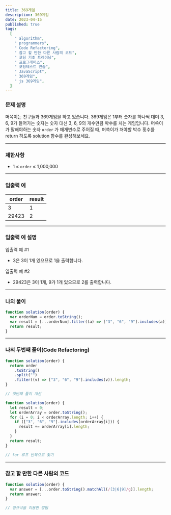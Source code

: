 ```yaml
---
title: 369게임
description: 369게임
date: 2023-04-15
published: true
tags:
  [
    " algorithm",
    " programmers",
    " Code Refactoring",
    " 참고 할 만한 다른 사람의 코드",
    " 코딩 기초 트레이닝",
    " 프로그래머스",
    " 코딩테스트 연습",
    " JavaScript",
    " 369게임",
    " js 369게임",
  ]
---
```


### 문제 설명

머쓱이는 친구들과 369게임을 하고 있습니다. 369게임은 1부터 숫자를 하나씩 대며 3, 6, 9가 들어가는 숫자는 숫자 대신 3, 6, 9의 개수만큼 박수를 치는 게임입니다. 머쓱이가 말해야하는 숫자 `order`
가 매개변수로 주어질 때, 머쓱이가 쳐야할 박수 횟수를 return 하도록 solution 함수를 완성해보세요.

---

### 제한사항

- 1 ≤ `order` ≤ 1,000,000

---

### 입출력 예

| order | result |
| ----- | ------ |
| 3     | 1      |
| 29423 | 2      |

---

### 입출력 예 설명

입출력 예 #1

- 3은 3이 1개 있으므로 1을 출력합니다.

입출력 예 #2

- 29423은 3이 1개, 9가 1개 있으므로 2를 출력합니다.

---

### 나의 풀이

```jsx
function solution(order) {
  var orderNum = order.toString();
  var result = [...orderNum].filter((a) => ["3", "6", "9"].includes(a)).length;
  return result;
}
```

---

### 나의 두번째 풀이(Code Refactoring)

```jsx
function solution(order) {
  return order
    .toString()
    .split("")
    .filter((v) => ["3", "6", "9"].includes(v)).length;
}

// 첫번째 풀이 개선

function solution(order) {
  let result = 0;
  let orderArray = order.toString();
  for (i = 0; i < orderArray.length; i++) {
    if (["3", "6", "9"].includes(orderArray[i])) {
      result += orderArray[i].length;
    }
  }
  return result;
}

// for 루프 반복으로 찾기
```

---

### 참고 할 만한 다른 사람의 코드

```jsx
function solution(order) {
  var answer = [...order.toString().matchAll(/[3|6|9]/g)].length;
  return answer;
}

// 정규식을 이용한 방법
```
